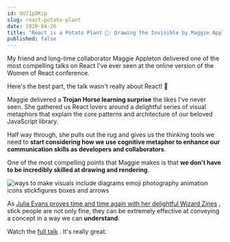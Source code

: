 ```yaml
---
id: UU71pOKip 
slug: react-potato-plant 
date: 2020-04-26 
title: "React is a Potato Plant 🥔: Drawing the Invisible by Maggie Appleton"
published: false
---
```


My friend and long-time collaborator Maggie Appleton delivered one of the most
compelling talks on React I've ever seen at the online version of the Women of
React conference.

<div style={{ marginTop: '45px', marginBottom: '45px' }}>
  <TwitterTweetEmbed
    tweetId={'1254389176243535873'}
    options={{ align: 'center' }}
  />
</div>

Here's the best part, the talk wasn't really about React! 🤯

Maggie delivered a **Trojan Horse learning surprise** the likes I've never seen.
She gathered us React lovers around a delightful series of visual metaphors that
explain the core patterns and architecture of our beloved JavaScript library.

Half way through, she pulls out the rug and gives us the thinking tools we need
to **start considering how we use cognitive metaphor to enhance our
communication skills as developers and collaborators**.

One of the most compelling points that Maggie makes is that **we don't have to
be incredibly skilled at drawing and rendering**.

![ways to make visuals include diagrams emoji photography animation icons stickfigures boxes and arrows](/images/MetaphorsofReact_2.0.064.png)

As [Julia Evans proves time and time again with her delightful Wizard Zines](https://wizardzines.com/)
, stick people are not only fine, they can be extremely effective at conveying a
concept in a way we can **understand**.

Watch
the [full talk](https://www.youtube.com/watch?v=K8MF3aDg-bM&feature=youtu.be&t=13845)
. It's really great.